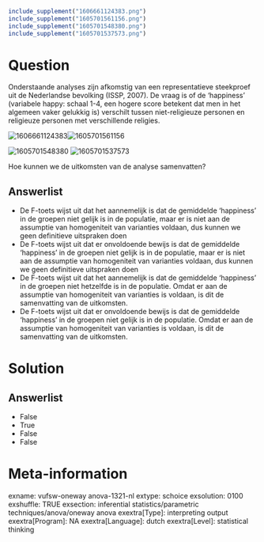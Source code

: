 ```r
include_supplement("1606661124383.png")
include_supplement("1605701561156.png")
include_supplement("1605701548380.png")
include_supplement("1605701537573.png")
```

Question
========
Onderstaande analyses zijn afkomstig van een representatieve steekproef
uit de Nederlandse bevolking (ISSP, 2007). De vraag is of de ‘happiness’
(variabele happy: schaal 1-4, een hogere score betekent dat men in het
algemeen vaker gelukkig is) verschilt tussen niet-religieuze personen en
religieuze personen met verschillende religies.  
  
<img src="1606661124383.png" class="fr-fic fr-dii tvcss_2"
alt="1606661124383" /><img src="1605701561156.png" class="fr-fic fr-dii tvcss_3"
alt="1605701561156" />  
  
  
<img src="1605701548380.png" class="fr-fic fr-dii tvcss_4"
alt="1605701548380" /> <img src="1605701537573.png" class="fr-fic fr-dii tvcss_5"
alt="1605701537573" />  
  
Hoe kunnen we de uitkomsten van de analyse samenvatten?

Answerlist
----------
* De F-toets wijst uit dat het aannemelijk is dat de gemiddelde
  ‘happiness’ in de groepen niet gelijk is in de populatie, maar er is
  niet aan de assumptie van homogeniteit van varianties voldaan, dus
  kunnen we geen definitieve uitspraken doen
* De F-toets wijst uit dat er onvoldoende bewijs is dat de gemiddelde
  ‘happiness’ in de groepen niet gelijk is in de populatie, maar er is
  niet aan de assumptie van homogeniteit van varianties voldaan, dus
  kunnen we geen definitieve uitspraken doen
* De F-toets wijst uit dat het aannemelijk is dat de gemiddelde
  ‘happiness’ in de groepen niet hetzelfde is in de populatie. Omdat er
  aan de assumptie van homogeniteit van varianties is voldaan, is dit de
  samenvatting van de uitkomsten.
* De F-toets wijst uit dat er onvoldoende bewijs is dat de gemiddelde
  ‘happiness’ in de groepen niet gelijk is in de populatie. Omdat er aan
  de assumptie van homogeniteit van varianties is voldaan, is dit de
  samenvatting van de uitkomsten.

Solution
========










Answerlist
----------
* False
* True
* False
* False

Meta-information
================
exname: vufsw-oneway anova-1321-nl
extype: schoice
exsolution: 0100
exshuffle: TRUE
exsection: inferential statistics/parametric techniques/anova/oneway anova
exextra[Type]: interpreting output
exextra[Program]: NA
exextra[Language]: dutch
exextra[Level]: statistical thinking

